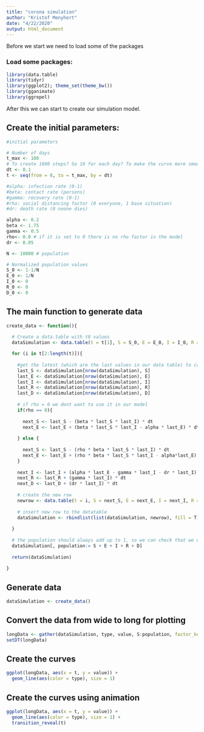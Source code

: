 ```yaml
---
title: "corona simulation"
author: "Kristof Menyhert"
date: "4/22/2020"
output: html_document
---
```


Before we start we need to load some of the packages

### Load some packages:
```r
library(data.table)
library(tidyr)
library(ggplot2); theme_set(theme_bw())
library(gganimate)
library(ggrepel)
```

After this we can start to create our simulation model.

## Create the initial parameters:

```r
#initial parameters

# Number of days
t_max <- 100
# To create 1000 steps? So 10 for each day? To make the curve more smooth?
dt <- 0.1
t <- seq(from = 0, to = t_max, by = dt)

#alpha: infection rate (0-1)
#beta: contact rate (persons)
#gamma: recovery rate (0-1)
#rho: social distancing factor (0 everyone, 1 base situation)
#dr: death rate (0 noone dies)

alpha <- 0.2
beta <- 1.75
gamma <- 0.5
rho<- 0.0 # if it is set to 0 there is no rho factor in the model
dr <- 0.05

N <- 10000 # population

# Normalized population values
S_0 <- 1-1/N
E_0 <- 1/N
I_0 <- 0
R_0 <- 0
D_0 <- 0
```

## The main function to generate data

```r
create_data <- function(){
  
  # Create a data.table with t0 values
  dataSimulation <- data.table(t = t[1], S = S_0, E = E_0, I = I_0, R = R_0, D = D_0)

  for (i in t[2:length(t)]){
    
    #get the latest (which are the last values in our data table) to calculate the next values
    last_S <- dataSimulation[nrow(dataSimulation), S]
    last_E <- dataSimulation[nrow(dataSimulation), E]
    last_I <- dataSimulation[nrow(dataSimulation), I]
    last_R <- dataSimulation[nrow(dataSimulation), R]
    last_D <- dataSimulation[nrow(dataSimulation), D]
    
    # if rho = 0 we dont want to use it in our model
    if(rho == 0){
      
      next_S <- last_S - (beta * last_S * last_I) * dt
      next_E <- last_E + (beta * last_S * last_I - alpha * last_E) * dt
      
    } else {
      
      next_S <- last_S - (rho * beta * last_S * last_I) * dt
      next_E <- last_E + (rho * beta * last_S * last_I - alpha*last_E) * dt
    }
    
    next_I <- last_I + (alpha * last_E - gamma * last_I - dr * last_I) * dt
    next_R <- last_R + (gamma * last_I) * dt
    next_D <- last_D + (dr * last_I) * dt
    
    # create the new row
    newrow <- data.table(t = i, S = next_S, E = next_E, I = next_I, R = next_R, D = next_D)
    
    # insert new row to the datatable
    dataSimulation <- rbindlist(list(dataSimulation, newrow), fill = T)
    
  }
  
  # the population should always add up to 1, so we can check that we did everything all right or not?
  dataSimulation[, population:= S + E + I + R + D]
  
  return(dataSimulation)
  
}
```

## Generate data

```r
dataSimulation <- create_data()
```

## Convert the data from wide to long for plotting

```r
longData <- gather(dataSimulation, type, value, S:population, factor_key=TRUE)
setDT(longData)
```

## Create the curves

```r
ggplot(longData, aes(x = t, y = value)) +
  geom_line(aes(color = type), size = 1)
```

## Create the curves using animation

```r
ggplot(longData, aes(x = t, y = value)) +
  geom_line(aes(color = type), size = 1) +
  transition_reveal(t)
```



